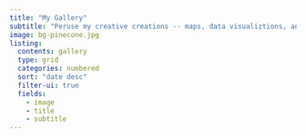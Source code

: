 ---
title: "My Gallery"
subtitle: "Peruse my creative creations -- maps, data visualiztions, and reports."
image: bg-pinecone.jpg
listing: 
  contents: gallery
  type: grid
  categories: numbered
  sort: "date desc"
  filter-ui: true  
  fields: 
    - image
    - title
    - subtitle
---
